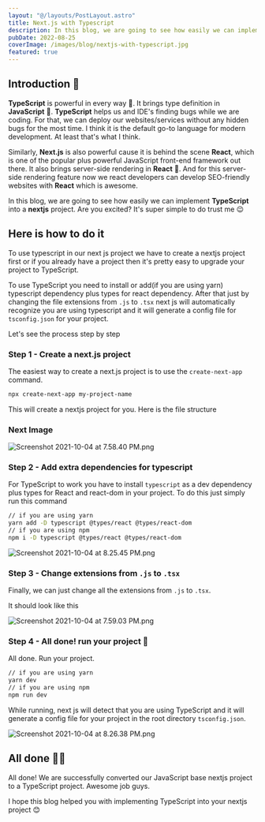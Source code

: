 ```yaml
---
layout: "@/layouts/PostLayout.astro"
title: Next.js with Typescript
description: In this blog, we are going to see how easily we can implement TypeScript into a nextjs project. Are you excited? It's super simple to do trust me 😉.
pubDate: 2022-08-25
coverImage: /images/blog/nextjs-with-typescript.jpg
featured: true
---
```


## Introduction 🥸

**TypeScript** is powerful in every way 👀. It brings type definition in **JavaScript** 🤯. **TypeScript** helps us and IDE's finding bugs while we are coding. For that, we can deploy our websites/services without any hidden bugs for the most time. I think it is the default go-to language for modern development. At least that's what I think.

Similarly, **Next.js** is also powerful cause it is behind the scene **React**, which is one of the popular plus powerful JavaScript front-end framework out there. It also brings server-side rendering in **React** 🤯. And for this server-side rendering feature now we react developers can develop SEO-friendly websites with **React** which is awesome.

In this blog, we are going to see how easily we can implement **TypeScript** into a **nextjs** project. Are you excited? It's super simple to do trust me 😉

## Here is how to do it

To use typescript in our next js project we have to create a nextjs project first or if you already have a project then it's pretty easy to upgrade your project to TypeScript.

To use TypeScript you need to install or add(if you are using yarn) typescript dependency plus types for react dependency. After that just by changing the file extensions from `.js` to `.tsx` next js will automatically recognize you are using typescript and it will generate a config file for `tsconfig.json` for your project.

Let's see the process step by step

### Step 1 - Create a next.js project

The easiest way to create a next.js project is to use the `create-next-app` command.

```bash
npx create-next-app my-project-name
```

This will create a nextjs project for you. Here is the file structure

### Next Image

![Screenshot 2021-10-04 at 7.58.40 PM.png](https://cdn.hashnode.com/res/hashnode/image/upload/v1633357391580/3PvfbUgdS.png)

### Step 2 - Add extra dependencies for typescript

For TypeScript to work you have to install `typescript` as a dev dependency plus types for React and react-dom in your project. To do this just simply run this command

```bash
// if you are using yarn
yarn add -D typescript @types/react @types/react-dom
// if you are using npm
npm i -D typescript @types/react @types/react-dom
```

![Screenshot 2021-10-04 at 8.25.45 PM.png](https://cdn.hashnode.com/res/hashnode/image/upload/v1633357391580/3PvfbUgdS.png)

### Step 3 - Change extensions from `.js` to `.tsx`

Finally, we can just change all the extensions from `.js` to `.tsx`.

It should look like this

![Screenshot 2021-10-04 at 7.59.03 PM.png](https://cdn.hashnode.com/res/hashnode/image/upload/v1633357422916/cn7YzDids.png)

### Step 4 - All done! run your project 🎉

All done. Run your project.

```bash
// if you are using yarn
yarn dev
// if you are using npm
npm run dev
```

While running, next js will detect that you are using TypeScript and it will generate a config file for your project in the root directory `tsconfig.json`.

![Screenshot 2021-10-04 at 8.26.38 PM.png](https://cdn.hashnode.com/res/hashnode/image/upload/v1633357616813/iadGNIa3t.png)

## All done 🥳🎉

All done! We are successfully converted our JavaScript base nextjs project to a TypeScript project. Awesome job guys.

I hope this blog helped you with implementing TypeScript into your nextjs project 😊
